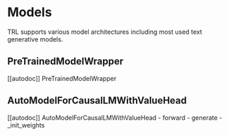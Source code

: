 # Models

TRL supports various model architectures including most used text generative models. 

## PreTrainedModelWrapper

[[autodoc]] PreTrainedModelWrapper

## AutoModelForCausalLMWithValueHead


[[autodoc]] AutoModelForCausalLMWithValueHead
    - forward
    - generate
    - _init_weights